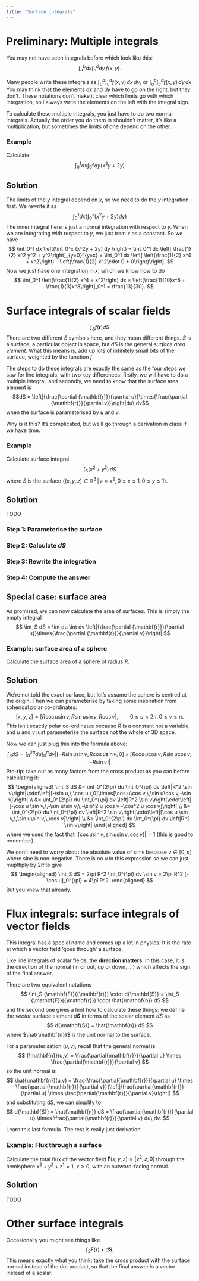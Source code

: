 ```yaml
---
title: "Surface integrals"
---
```


::: {.hidden}
 \newcommand{\v}[1]{{\mathbf{#1}}}
 \newcommand{\pd}[2]{{\frac{\partial #1}{\partial #2}}}
:::


# Preliminary: Multiple integrals
You may not have seen integrals before which look like this:
$$
\int_a^b dx \int_c^d dy\, f(x,y).
$$

:::{.callout-note}
Many people write these integrals as
$\int_a^b \int_c^d f(x,y)\, dx\, dy,$
or 
$\int_a^b \int_c^d f(x,y)\, dy\, dx$.
You may think that the elements $dx$ and $dy$ have to go on the right, but they don't. These notations don't make it clear which limits go with which integration, so I always write the elements on the left with the integral sign.
:::

To calculate these multiple integrals, you just have to do two normal integrals. Actually the order you do them in shouldn't matter, it's like a multiplication, but sometimes the limits of one depend on the other.

### Example
Calculate
$$
\int_0^1 dx \int_0^x dy (x^2y + 2y)
$$

::: {.callout-tip collapse="true"}
## Solution
The limits of the $y$ integral depend on $x$, so we need to do the $y$ integration first. We rewrite it as
$$
\int_0^1 dx \left(\int_0^x (x^2y + 2y) dy \right)
$$
The inner integral here is just a normal integration with respect to $y$. When we are integrating with respect to $y$, we just treat $x$ as a constant. So we have
$$
\int_0^1 dx \left(\int_0^x (x^2y + 2y) dy \right) = \int_0^1 dx \left[ \frac{1}{2} x^2 y^2 + y^2\right]_{y=0}^{y=x} = \int_0^1 dx \left[ \left(\frac{1}{2} x^4 + x^2\right) - \left(\frac{1}{2} x^2\cdot 0 + 0\right)\right].
$$
Now we just have one integration in $x$, which we know how to do
$$
\int_0^1 \left(\frac{1}{2} x^4 + x^2\right) dx = \left[\frac{1}{10}x^5 + \frac{1}{3}x^3\right]_0^1 = \frac{13}{30}.
$$
:::

# Surface integrals of scalar fields
$$
\int_S f(\v{r}) dS
$$
There are two different $S$ symbols here, and they mean different things. $S$ is a surface, a particular object in space, but $dS$ is the general _surface area element_.
What this means is, add up lots of infinitely small bits of the surface, weighted by the function $f$.

The steps to do these integrals are exactly the same as the four steps we saw for line integrals, with two key differences: firstly, we will have to do a multiple integral, and secondly, we need to know that the surface area element is
$$dS = \left|\pd{\v{r}}{u}\times\pd{\v{r}}{v}\right|du\,dv$$
when the surface is parameterised by $u$ and $v$.

Why is it this? It's complicated, but we'll go through a derivation in class if we have time.

### Example
Calculate surface integral
$$
\int_S (x^2 + y^2)\, dS
$$
where $S$ is the surface $\{(x,y,z)\in\mathbb{R}^3\,|\,z=x^2,\,0\leq x\leq 1, 0\leq y\leq 1\}$.

::: {.callout-tip collapse="true"}
## Solution

TODO

### Step 1: Parameterise the surface

### Step 2: Calculate $dS$

### Step 3: Rewrite the integration

### Step 4: Compute the answer
:::

## Special case: surface area
As promised, we can now calculate the area of surfaces. This is simply the empty integral
$$
\int_S dS = \int du \int dv \left|\pd{\v{r}}{u}\times\pd{\v{r}}{v}\right|
$$

### Example: surface area of a sphere
Calculate the surface area of a sphere of radius $R$.

::: {.callout-tip collapse="true"}
## Solution
We're not told the exact surface, but let's assume the sphere is centred at the origin. 
Then we can parameterise by taking some inspiration from spherical polar co-ordinates:
$$[x,y,z] = [R\cos u\sin v,\,R\sin u\sin v,\,R\cos v], \qquad 0\leq u < 2\pi,\, 0\leq v\leq \pi.$$
This isn't exactly polar co-ordinates because $R$ is a constant not a variable, and $u$ and $v$ just parameterise the surface not the whole of 3D space.

Now we can just plug this into the formula above:
$$
\int_S dS = \int_0^{2\pi} du \int_0^{\pi} dv \left|[-R\sin u \sin v,\,R\cos u\sin v,\,0]\times[R\cos u\cos v,\,R\sin u\cos v,-R\sin v]\right|
$$
Pro-tip: take out as many factors from the cross product as you can before calculating it:
$$
\begin{aligned}
\int_S dS &= \int_0^{2\pi} du \int_0^{\pi} dv \left|R^2 \sin v\right|\cdot\left|[-\sin u,\,\cos u,\,0]\times[\cos u\cos v,\,\sin u\cos v,-\sin v]\right| \\
&= \int_0^{2\pi} du \int_0^{\pi} dv \left|R^2 \sin v\right|\cdot\left|[-\cos u \sin v,\,-\sin u\sin v,\,-\sin^2 u \cos v -\cos^2 u \cos v]\right| \\
&= \int_0^{2\pi} du \int_0^{\pi} dv \left|R^2 \sin v\right|\cdot\left|[\cos u \sin v,\,\sin u\sin v,\,\cos v]\right| \\
&= \int_0^{2\pi} du \int_0^{\pi} dv \left|R^2 \sin v\right|
\end{aligned}
$$
where we used the fact that $\left|[\cos u \sin v,\,\sin u\sin v,\,\cos v]\right| = 1$ (this is good to remember).

We don't need to worry about the absolute value of $\sin v$ because $v\in[0,\pi]$ where sine is non-negative. There is no $u$ in this expression so we can just mupltiply by $2\pi$ to give
$$
\begin{aligned}
\int_S dS = 2\pi R^2 \int_0^{\pi} dv \sin v = 2\pi R^2 [-\cos u]_0^{\pi} = 4\pi R^2.
\end{aligned}
$$
But you knew that already.
:::

# Flux integrals: surface integrals of vector fields
This integral has a special name and comes up a lot in physics. It is the rate at which a vector field 'goes through' a surface. 

:::{.callout-important}
Like line integrals of scalar fields, the __direction matters__. In this case, it is the direction of the normal (in or out, up or down, ...) which affects the sign of the final answer.
:::

There are two equivalent notations
$$
\int_S \v{F}(\v{r}) \cdot d\v{S} = \int_S \v{F}(\v{r}) \cdot \hat\v{n} dS
$$
and the second one gives a hint how to calculate these things: we define the _vector_ surface element $d\v{S}$ in terms of the scalar element $dS$ as 
$$
d\v{S} = \hat\v{n} dS
$$
where $\hat\v{n}$ is the unit normal to the surface.

For a parameterisation $(u,v)$, recall that the general normal is
$$
\v{n}(u,v) = \frac{\partial\v{r}}{\partial u} \times \frac{\partial\v{r}}{\partial v}
$$
so the unit normal is
$$
\hat\v{n}(u,v) = \frac{\frac{\partial\v{r}}{\partial u} \times \frac{\partial\v{r}}{\partial v}}{\left|\frac{\partial\v{r}}{\partial u} \times \frac{\partial\v{r}}{\partial v}\right|}
$$
and substituting $dS$, we can simplify to
$$
d\v{S} = \hat\v{n} dS = \frac{\partial\v{r}}{\partial u} \times \frac{\partial\v{r}}{\partial v} du\,dv.
$$

:::{.callout-tip}
Learn this last formula. The rest is really just derivation.
:::

### Example: Flux through a surface
Calculate the total flux of the vector field $\v{F}(x,y,z) = [z^2,z,0]$ through the hemisphere $x^2+y^2+z^1=1$, $x\geq 0$, with an outward-facing normal.

::: {.callout-tip collapse="true"}
## Solution
TODO
:::

# Other surface integrals
Occasionally you might see things like
$$
\int_S \v{F}(\v{r}) \times d\v{S}.
$$
This means exactly what you think: take the cross product with the surface normal instead of the dot product, so that the final answer is a vector instead of a scalar.